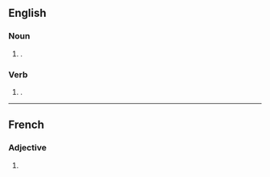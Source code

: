 ==English==

===Noun===
{{head|en|noun plural form}}

# {{plural of|malcontent|lang=en}}.

===Verb===
{{head|en|verb form}}

# {{en-third-person singular of|malcontent}}.

----

==French==

===Adjective===
{{head|fr|adjective form}}

# {{masculine plural of|malcontent|lang=fr}}